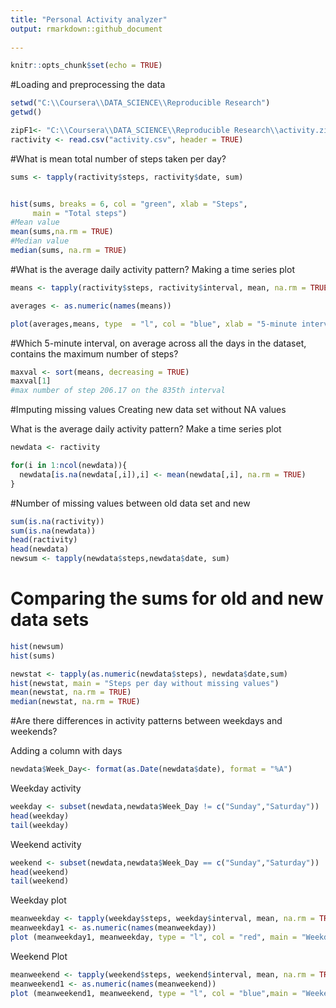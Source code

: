 ```yaml
---
title: "Personal Activity analyzer"
output: rmarkdown::github_document
        
---
```


```r
knitr::opts_chunk$set(echo = TRUE)

```

#Loading and preprocessing the data

```r
setwd("C:\\Coursera\\DATA_SCIENCE\\Reproducible Research")
getwd()

zipF1<- "C:\\Coursera\\DATA_SCIENCE\\Reproducible Research\\activity.zip"
ractivity <- read.csv("activity.csv", header = TRUE)
```
#What is mean total number of steps taken per day?


```r
sums <- tapply(ractivity$steps, ractivity$date, sum)


hist(sums, breaks = 6, col = "green", xlab = "Steps", 
     main = "Total steps")
#Mean value
mean(sums,na.rm = TRUE)
#Median value
median(sums, na.rm = TRUE)

```
#What is the average daily activity pattern?
Making a time series plot 

```r

means <- tapply(ractivity$steps, ractivity$interval, mean, na.rm = TRUE, simplify = T)

averages <- as.numeric(names(means))

plot(averages,means, type  = "l", col = "blue", xlab = "5-minute interval", ylab = "average steps across all the days")
```

#Which 5-minute interval, on average across all the days in the dataset, contains the maximum number of steps?
```r

maxval <- sort(means, decreasing = TRUE)
maxval[1]
#max number of step 206.17 on the 835th interval
```


#Imputing missing values
Creating new data set without NA values


What is the average daily activity pattern?
Make a time series plot 

```r

newdata <- ractivity

for(i in 1:ncol(newdata)){
  newdata[is.na(newdata[,i]),i] <- mean(newdata[,i], na.rm = TRUE)
}
```
#Number of missing values between old data set and new
```r
sum(is.na(ractivity))
sum(is.na(newdata))
head(ractivity)
head(newdata)
newsum <- tapply(newdata$steps,newdata$date, sum)
```
# Comparing the sums for old and new data sets
```r
hist(newsum)
hist(sums)

newstat <- tapply(as.numeric(newdata$steps), newdata$date,sum)
hist(newstat, main = "Steps per day without missing values")
mean(newstat, na.rm = TRUE)
median(newstat, na.rm = TRUE)
```
#Are there differences in activity patterns between weekdays and weekends?

Adding a column with days
```r
newdata$Week_Day<- format(as.Date(newdata$date), format = "%A")
```
Weekday activity
```r
weekday <- subset(newdata,newdata$Week_Day != c("Sunday","Saturday"))
head(weekday)
tail(weekday)
```

Weekend activity
```r
weekend <- subset(newdata,newdata$Week_Day == c("Sunday","Saturday"))
head(weekend)
tail(weekend)
```
Weekday plot
```r
meanweekday <- tapply(weekday$steps, weekday$interval, mean, na.rm = TRUE) 
meanweekday1 <- as.numeric(names(meanweekday))
plot (meanweekday1, meanweekday, type = "l", col = "red", main = "Weekday activity" )
```
Weekend Plot
```r
meanweekend <- tapply(weekend$steps, weekend$interval, mean, na.rm = TRUE) 
meanweekend1 <- as.numeric(names(meanweekend))
plot (meanweekend1, meanweekend, type = "l", col = "blue",main = "Weekend activity"  )

```

